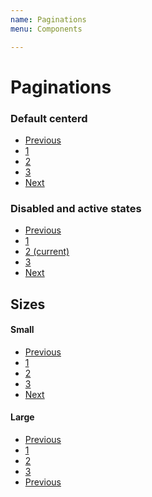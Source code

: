 ```yaml
---
name: Paginations
menu: Components

---
```


# Paginations
### Default centerd
<Playground>
<nav aria-label="Page navigation example">
  <ul className="pagination justify-content-center">
     <li className="page-item disabled">
      <a className="page-link" href="#" aria-label="Previous">
        <span className="fa fa-chevron-left" aria-hidden="true"></span>
        <span className="sr-only">Previous</span>
      </a>
    </li>
    <li className="page-item"><a className="page-link" href="#">1</a></li>
    <li className="page-item"><a className="page-link" href="#">2</a></li>
    <li className="page-item"><a className="page-link" href="#">3</a></li>
     <li className="page-item">
      <a className="page-link" href="#" aria-label="Next">
        <span className="fa fa-chevron-right" aria-hidden="true"></span>
        <span className="sr-only">Next</span>
      </a>
    </li>
  </ul>
</nav>
</Playground>

### Disabled and active states

<Playground>
<nav aria-label="...">
  <ul className="pagination">
    <li className="page-item disabled">
     <a className="page-link" href="#" aria-label="Previous">
       <span className="fa fa-chevron-left" aria-hidden="true"></span>
       <span className="sr-only">Previous</span>
     </a>
   </li>
    <li className="page-item"><a className="page-link" href="#">1</a></li>
    <li className="page-item active">
      <a className="page-link" href="#">2 <span className="sr-only">(current)</span></a>
    </li>
    <li className="page-item"><a className="page-link" href="#">3</a></li>
    <li className="page-item">
     <a className="page-link" href="#" aria-label="Next">
       <span className="fa fa-chevron-right" aria-hidden="true"></span>
       <span className="sr-only">Next</span>
     </a>
   </li>
  </ul>
</nav>
</Playground>

## Sizes
#### Small
<Playground>
<nav aria-label="...">
  <ul className="pagination pagination-sm">
    <li className="page-item">
     <a className="page-link" href="#" aria-label="Previous">
       <span className="fa fa-chevron-left" aria-hidden="true"></span>
       <span className="sr-only">Previous</span>
     </a>
   </li>
    <li className="page-item disabled">
      <a className="page-link" href="#" tabIndex="-1">1</a>
    </li>
    <li className="page-item"><a className="page-link" href="#">2</a></li>
    <li className="page-item"><a className="page-link" href="#">3</a></li>
    <li className="page-item">
     <a className="page-link" href="#" aria-label="Next">
       <span className="fa fa-chevron-right" aria-hidden="true"></span>
       <span className="sr-only">Next</span>
     </a>
   </li>
  </ul>
</nav>
</Playground>

#### Large
<Playground>
<nav aria-label="...">
  <ul className="pagination pagination-lg">
    <li className="page-item">
     <a className="page-link" href="#" aria-label="Previous">
       <span className="fa fa-chevron-left" aria-hidden="true"></span>
       <span className="sr-only">Previous</span>
     </a>
   </li>
    <li className="page-item disabled">
      <a className="page-link" href="#" tabIndex="-1">1</a>
    </li>
    <li className="page-item"><a className="page-link" href="#">2</a></li>
    <li className="page-item"><a className="page-link" href="#">3</a></li>
     <li className="page-item">
      <a className="page-link" href="#" aria-label="Previous">
        <span className="fa fa-chevron-right" aria-hidden="true"></span>
        <span className="sr-only">Previous</span>
      </a>
    </li>
  </ul>
</nav>
</Playground>
